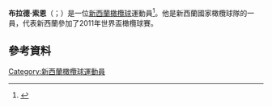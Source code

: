'''布拉德·索恩'''（{{lang-en|Brad Thorn}}；{{bd|1972年|2月3日}}）是一位[[新西蘭|新西蘭]][[橄欖球|橄欖球]]運動員<ref name="nytimes">{{cite news | url=http://www.nytimes.com/2012/06/03/sports/rugby/brad-thorn-rugby-star-keeps-winning-titles-at-37.html?_r=0 | work=The New York Times | first=Emma | last=Stoney | title=Brad Thorn, Rugby Star, Keeps Winning Titles at 37 | date=2 June 2012 | accessdate=2015-11-23 | archive-date=2018-07-21 | archive-url=https://web.archive.org/web/20180721163835/https://www.nytimes.com/2012/06/03/sports/rugby/brad-thorn-rugby-star-keeps-winning-titles-at-37.html?_r=0 | dead-url=no }}</ref>。他是新西蘭國家橄欖球隊的一員，代表新西蘭參加了2011年世界盃橄欖球賽。
==參考資料==
{{Reflist}}
[[Category:新西蘭橄欖球運動員|Category:新西蘭橄欖球運動員]]